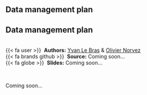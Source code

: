 ## Data management plan {.unnumbered}


::: {.callout-note icon=true appearance="simple"}
## Data management plan

<br />
{{< fa user >}} &nbsp;**Authors:** [Yvan Le Bras](https://scholar.google.fr/citations?user=PVBOyvYAAAAJ&hl=fr) & [Olivier Norvez](https://scholar.google.fr/citations?user=0HfITX4AAAAJ&hl)<br/>
{{< fa brands github >}} &nbsp;**Source:** Coming soon...<br/>
{{< fa globe >}} &nbsp;**Slides:** Coming soon...
:::


<br />

Coming soon...

<!--
<div class="container">
  <iframe class="responsive-iframe" src="https://biodiversitydata.github.io/protocols-methods"></iframe>
</div>
-->
